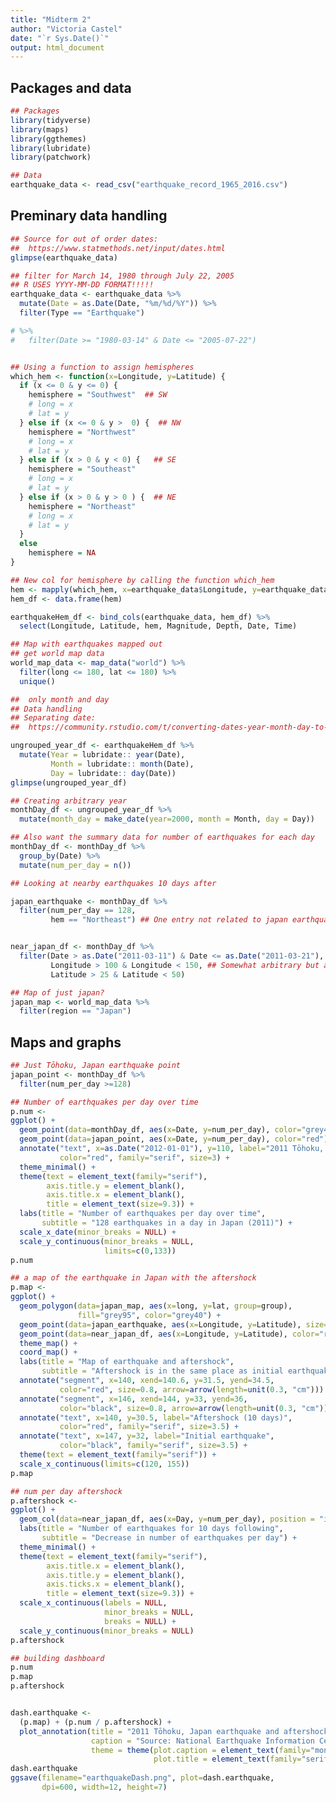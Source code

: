 ```yaml
---
title: "Midterm 2"
author: "Victoria Castel"
date: "`r Sys.Date()`"
output: html_document
---
```


## Packages and data
```r
## Packages
library(tidyverse)
library(maps)
library(ggthemes)
library(lubridate)
library(patchwork)
```

```r
## Data
earthquake_data <- read_csv("earthquake_record_1965_2016.csv")
```

## Preminary data handling
```r
## Source for out of order dates:
##  https://www.statmethods.net/input/dates.html
glimpse(earthquake_data)

## filter for March 14, 1980 through July 22, 2005
## R USES YYYY-MM-DD FORMAT!!!!!
earthquake_data <- earthquake_data %>%
  mutate(Date = as.Date(Date, "%m/%d/%Y")) %>%
  filter(Type == "Earthquake")

# %>%
#   filter(Date >= "1980-03-14" & Date <= "2005-07-22") 


## Using a function to assign hemispheres
which_hem <- function(x=Longitude, y=Latitude) {
  if (x <= 0 & y <= 0) {
    hemisphere = "Southwest"  ## SW
    # long = x
    # lat = y
  } else if (x <= 0 & y >  0) {  ## NW
    hemisphere = "Northwest"  
    # long = x
    # lat = y
  } else if (x > 0 & y < 0) {   ## SE
    hemisphere = "Southeast"
    # long = x
    # lat = y
  } else if (x > 0 & y > 0 ) {  ## NE
    hemisphere = "Northeast"
    # long = x
    # lat = y
  }
  else
    hemisphere = NA
}

## New col for hemisphere by calling the function which_hem
hem <- mapply(which_hem, x=earthquake_data$Longitude, y=earthquake_data$Latitude) 
hem_df <- data.frame(hem)

earthquakeHem_df <- bind_cols(earthquake_data, hem_df) %>%
  select(Longitude, Latitude, hem, Magnitude, Depth, Date, Time)

```

```r
## Map with earthquakes mapped out
## get world map data
world_map_data <- map_data("world") %>%
  filter(long <= 180, lat <= 180) %>%
  unique()

##  only month and day
## Data handling
## Separating date: 
##  https://community.rstudio.com/t/converting-dates-year-month-day-to-3-separate-columns-year-month-day/8585

ungrouped_year_df <- earthquakeHem_df %>%
  mutate(Year = lubridate:: year(Date),
         Month = lubridate:: month(Date),
         Day = lubridate:: day(Date))
glimpse(ungrouped_year_df)

## Creating arbitrary year
monthDay_df <- ungrouped_year_df %>%
  mutate(month_day = make_date(year=2000, month = Month, day = Day))

## Also want the summary data for number of earthquakes for each day
monthDay_df <- monthDay_df %>%
  group_by(Date) %>%
  mutate(num_per_day = n())

```

```r
## Looking at nearby earthquakes 10 days after

japan_earthquake <- monthDay_df %>%
  filter(num_per_day == 128,
         hem == "Northeast") ## One entry not related to japan earthquake from A


near_japan_df <- monthDay_df %>%
  filter(Date > as.Date("2011-03-11") & Date <= as.Date("2011-03-21"),  ## 10 days after
         Longitude > 100 & Longitude < 150, ## Somewhat arbitrary but accounts for all "nearby" earthquakes
         Latitude > 25 & Latitude < 50) 

## Map of just japan? 
japan_map <- world_map_data %>%
  filter(region == "Japan") 
```

## Maps and graphs
```r
## Just Tōhoku, Japan earthquake point
japan_point <- monthDay_df %>%
  filter(num_per_day >=128)

## Number of earthquakes per day over time
p.num <- 
ggplot() +
  geom_point(data=monthDay_df, aes(x=Date, y=num_per_day), color="grey40") +
  geom_point(data=japan_point, aes(x=Date, y=num_per_day), color="red") +
  annotate("text", x=as.Date("2012-01-01"), y=110, label="2011 Tōhoku, Japan\nearthquake", 
           color="red", family="serif", size=3) +
  theme_minimal() +
  theme(text = element_text(family="serif"),
        axis.title.y = element_blank(),
        axis.title.x = element_blank(),
        title = element_text(size=9.3)) +
  labs(title = "Number of earthquakes per day over time",
       subtitle = "128 earthquakes in a day in Japan (2011)") +
  scale_x_date(minor_breaks = NULL) +
  scale_y_continuous(minor_breaks = NULL,
                     limits=c(0,133))
p.num

```

``` r
## a map of the earthquake in Japan with the aftershock
p.map <-
ggplot() +
  geom_polygon(data=japan_map, aes(x=long, y=lat, group=group),
               fill="grey95", color="grey40") +
  geom_point(data=japan_earthquake, aes(x=Longitude, y=Latitude), size=1) + ## earthquake
  geom_point(data=near_japan_df, aes(x=Longitude, y=Latitude), color="red", size=1) + ## 10 days 
  theme_map() +
  coord_map() +
  labs(title = "Map of earthquake and aftershock",
       subtitle = "Aftershock is in the same place as initial earthquake") +
  annotate("segment", x=140, xend=140.6, y=31.5, yend=34.5,
           color="red", size=0.8, arrow=arrow(length=unit(0.3, "cm"))) +
  annotate("segment", x=146, xend=144, y=33, yend=36,
           color="black", size=0.8, arrow=arrow(length=unit(0.3, "cm"))) +
  annotate("text", x=140, y=30.5, label="Aftershock (10 days)", 
           color="red", family="serif", size=3.5) +
  annotate("text", x=147, y=32, label="Initial earthquake", 
           color="black", family="serif", size=3.5) +
  theme(text = element_text(family="serif")) +
  scale_x_continuous(limits=c(120, 155))
p.map
```


``` r
## num per day aftershock
p.aftershock <- 
ggplot() +
  geom_col(data=near_japan_df, aes(x=Day, y=num_per_day), position = "identity", fill="grey40") +
  labs(title = "Number of earthquakes for 10 days following",
       subtitle = "Decrease in number of earthquakes per day") +
  theme_minimal() +
  theme(text = element_text(family="serif"), 
        axis.title.x = element_blank(),
        axis.title.y = element_blank(),
        axis.ticks.x = element_blank(),
        title = element_text(size=9.3)) +
  scale_x_continuous(labels = NULL, 
                     minor_breaks = NULL,
                     breaks = NULL) +
  scale_y_continuous(minor_breaks = NULL) 
p.aftershock

```



```r
## building dashboard
p.num
p.map
p.aftershock


dash.earthquake <- 
  (p.map) + (p.num / p.aftershock) +
  plot_annotation(title = "2011 Tōhoku, Japan earthquake and aftershock",
                  caption = "Source: National Earthquake Information Center (NEIC)",
                  theme = theme(plot.caption = element_text(family="mono"),
                                plot.title = element_text(family="serif"))) 
dash.earthquake
ggsave(filename="earthquakeDash.png", plot=dash.earthquake,
       dpi=600, width=12, height=7)


```

